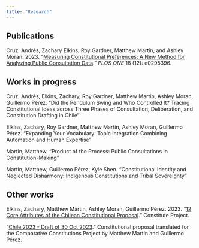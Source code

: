 ```yaml
---
title: "Research"
---
```


## Publications

Cruz, Andrés, Zachary Elkins, Roy Gardner, Matthew Martin, and Ashley Moran. 2023. "[Measuring Constitutional Preferences: A New Method for Analyzing Public Consultation Data](https://journals.plos.org/plosone/article?id=10.1371/journal.pone.0295396)." *PLOS ONE* 18 (12): e0295396.

## Works in progress

Cruz, Andrés, Elkins, Zachary, Roy Gardner, Matthew Martin, Ashley Moran, Guillermo Pérez. "Did the Pendulum Swing and Who Controlled It? Tracing Constitutional Ideas across Three Phases of Consultation, Deliberation, and Constitution Drafting in Chile"

Elkins, Zachary, Roy Gardner, Matthew Martin, Ashley Moran, Guillermo Pérez. "Expanding Your Vocabulary: Topic Integration Combining Automation and Human Expertise"

Martin, Matthew. "Product of the Process: Public Consultations in Constitution-Making"

Martin, Matthew, Guillermo Pérez, Kyle Shen. "Constitutional Identity and Neglected Disharmony: Indigenous Constitutions and Tribal Sovereignty"

## Other works

Elkins, Zachary, Matthew Martin, Ashley Moran, Guillermo Pérez. 2023. "[12 Core Attributes of the Chilean Constitutional Proposal](https://www.constituteproject.org/data-stories/chile-2023-proposal)." Constitute Project.

"[Chile 2023 - Draft of 30 Oct 2023](https://www.constituteproject.org/constitution/Chile_2023DD)." Constitutional proposal translated for the Comparative Constitutions Project by Matthew Martin and Guillermo Pérez.
